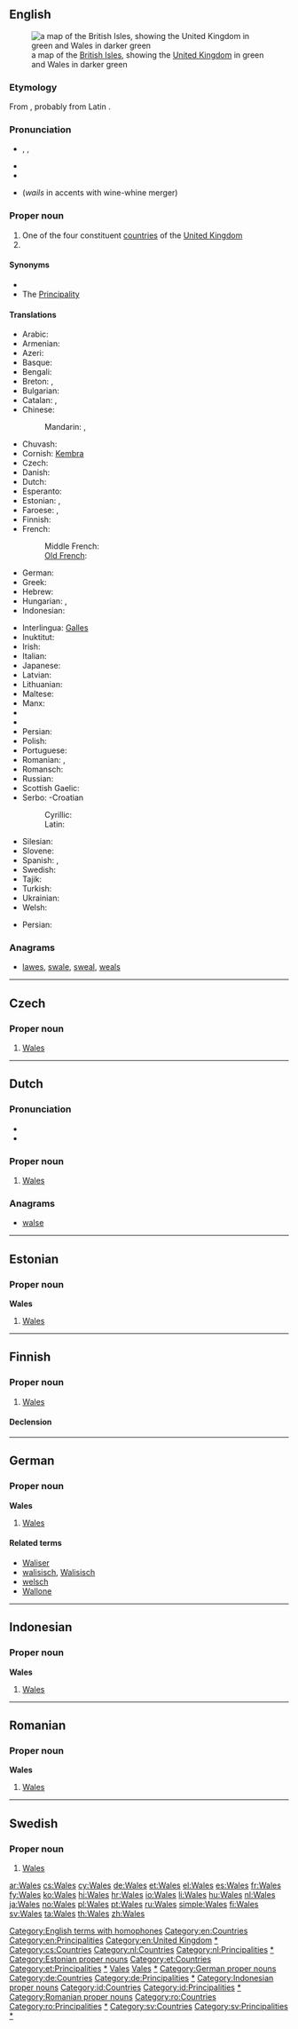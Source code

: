 {{also|wales}}
==English==
[[Image:UK wales.png|thumb|a map of the [[British Isles]], showing the [[United Kingdom]] in green and Wales in darker green]]

===Etymology===
From {{proto|Germanic|walhaz|foreigner}}, probably from Latin {{term|Volcae}}.

===Pronunciation===
* {{a|UK|US}} {{enPR|wālz}}, {{IPA|/weɪlz/}}, {{X-SAMPA|/weIlz/}}
* {{audio|en-us-Wales.ogg|Audio (US)}}
* {{rhymes|eɪlz}}
* {{homophones|whales|wails}} (''wails'' in accents with wine-whine merger)

===Proper noun===
{{en-proper noun}}

# One of the four constituent [[countries]] of the [[United Kingdom]]
# {{surname}}

====Synonyms====
* {{l|en|Welshland}}
* The [[Principality]] {{qualifier|UK government}}

====Translations====
{{trans-top|a constituent nation of the UK}}
* Arabic: {{t|ar|ويلز|f|tr=wilz}}
* Armenian: {{t-|hy|Ուելս|tr=Uels}}
* Azeri: {{t|az|Uels|xs=Azeri}}
* Basque: {{t+|eu|Gales|xs=Basque}}
* Bengali: {{t-|bn|ওয়েল্‌স্‌}}
* Breton: {{t+|br|Kembre|xs=Breton}}, {{t|br|Bro-Gembre|xs=Breton}}
* Bulgarian: {{t|bg|Уелс|tr=Uéls}}
* Catalan: {{t-|ca|Gal·les|m}}, {{t|ca|pais de Gal·les|m}}
* Chinese:
*: Mandarin: {{t-|cmn|威爾士|sc=Hani}}, {{t-|cmn|威尔士|tr=Wēiěrshì|sc=Hani}}
* Chuvash: {{tø|cv|Уэльс|tr=Uɛl’s|sc=Cyrl}}
* Cornish: [[Kembra]]
* Czech: {{t|cs|Wales|m}}
* Danish: {{t-|da|Wales}}
* Dutch: {{t+|nl|Wales|n}}
* Esperanto: {{t|eo|Kimrio}}
* Estonian: {{t+|et|Wales}}, {{t|et|Kõmrimaa}}
* Faroese: {{t-|fo|Wales|xs=Faroese}}, {{t-|fo|Kymru|xs=Faroese}}
* Finnish: {{t+|fi|Wales}}
* French: {{t+|fr|Pays de Galles|m}}
*: Middle French: {{tø|frm|Galles|f}}
*: [[Old French]]: {{tø|fro|Gales|f}}
* German: {{t+|de|Wales|n}}
* Greek: {{t+|el|Ουαλία|f|tr=Oualía}}
* Hebrew: {{t|he|וולס|tr=vols}}
* Hungarian: {{t+|hu|Wales}}, {{t|hu|Velsz}} {{qualifier|poetic, archaic}}
* Indonesian: {{t-|id|Wales|xs=Indonesian}}
{{trans-mid}}
* Interlingua: [[Galles]]
* Inuktitut: {{t|iu|ᐆᐃᓪᔅ|tr=Uuils|sc=Cans}}
* Irish: {{t|ga|Breatain Bheag|f|alt=an Bhreatain Bheag|xs=Irish}}
* Italian: {{t+|it|Galles}}
* Japanese: {{t+|ja|ウェールズ|tr=Wēruzu}}
* Latvian: {{t|lv|Velsa|f|xs=Latvian}}
* Lithuanian: {{t|lt|Velsas|m|xs=Lithuanian}}
* Maltese: {{t-|mt|Wales|xs=Maltese}}
* Manx: {{t|gv|Bretyn}}
* {{trreq|ang}}
* {{trreq|non}}
* Persian: {{t|fa|ویلز|tr=veylz|sc=fa-Arab}}
* Polish: {{t+|pl|Walia|f}}
* Portuguese: {{t+|pt|País de Gales|m}}
* Romanian: {{t|ro|Țara Galilor|f}}, {{t-|ro|Wales|n}}
* Romansch: {{t|rm|Valisa|f}}
* Russian: {{t-|ru|Уэльс|m|tr=Uɛ́l’s}}
* Scottish Gaelic: {{t|gd|Cuimrigh|f|alt=A' Chuimrigh}}
* Serbo: -Croatian
*: Cyrillic: {{t|sh|Велш|sc=Cyrl}}
*: Latin: {{t|sh|Velš|sc=Latn}}
* Silesian: {{tø|szl|Walijo|f}}
* Slovene: {{t-|sl|Wales|m}}
* Spanish: {{t+|es|Gales}}, {{t-|es|País de Gales|m}}
* Swedish: {{t+|sv|Wales}}
* Tajik: {{t|tg|Уелс|sc=Cyrl|xs=Tajik}}
* Turkish: {{t+|tr|Galler}}
* Ukrainian: {{t|uk|Уельс|m|tr=Uel’s|xs=Ukrainian}}
* Welsh: {{t+|cy|Cymru|f|xs=Welsh}}
{{trans-bottom}}

{{trans-top|surname}}
{{trans-mid}}
* Persian: {{t|fa|ویلز|tr=veylz|sc=fa-Arab}}
{{trans-bottom}}

===Anagrams===
* [[lawes#English|lawes]], [[swale#English|swale]], [[sweal#English|sweal]], [[weals#English|weals]]

[[Category:English terms with homophones]]
[[Category:en:Countries]]
[[Category:en:Principalities]]
[[Category:en:United Kingdom]]
[[Category:en:Wales|*]]

----

==Czech==

===Proper noun===
{{head|cs|proper noun|g=m}}

# [[#English|Wales]]

[[Category:cs:Countries]]

----

==Dutch==
{{wikipedia|lang=nl}}

===Pronunciation===
* {{IPA|/ʋeːls/|lang=nl}}
* {{rhymes|eːls|lang=nl}}

===Proper noun===
{{head|nl|proper noun|g=n}}

# [[#English|Wales]] {{gloss|country}}

===Anagrams===
* [[walse#Dutch|walse]]

[[Category:nl:Countries]]
[[Category:nl:Principalities]]
[[Category:nl:Wales|*]]

----

==Estonian==

===Proper noun===
'''Wales'''

# [[#English|Wales]]

[[Category:Estonian proper nouns]]
[[Category:et:Countries]]
[[Category:et:Principalities]]
[[Category:et:Wales|*]]

----

==Finnish==

===Proper noun===
{{head|fi|proper noun|sort=Vales}}

# [[#English|Wales]]

====Declension====
{{fi-decl-risti|Wales|nopl=1}}

[[Category:fi:Countries|Vales]]
[[Category:fi:Principalities|Vales]]
[[Category:fi:Wales|*]]

----

==German==

===Proper noun===
'''Wales''' {{n}}

# [[#English|Wales]]

====Related terms====
* [[Waliser]]
* [[walisisch]], [[Walisisch]]
* [[welsch]]
* [[Wallone]]

[[Category:German proper nouns]]
[[Category:de:Countries]]
[[Category:de:Principalities]]
[[Category:de:Wales|*]]

----

==Indonesian==

===Proper noun===
'''Wales'''

# [[#English|Wales]]

[[Category:Indonesian proper nouns]]
[[Category:id:Countries]]
[[Category:id:Principalities]]
[[Category:id:Wales|*]]

----

==Romanian==

===Proper noun===
'''Wales'''

# [[#English|Wales]]

[[Category:Romanian proper nouns]]
[[Category:ro:Countries]]
[[Category:ro:Principalities]]
[[Category:ro:Wales|*]]

----

==Swedish==

===Proper noun===
{{head|sv|proper noun}}

# [[#English|Wales]]

[[Category:sv:Countries]]
[[Category:sv:Principalities]]
[[Category:sv:Wales|*]]

[[ar:Wales]]
[[cs:Wales]]
[[cy:Wales]]
[[de:Wales]]
[[et:Wales]]
[[el:Wales]]
[[es:Wales]]
[[fr:Wales]]
[[fy:Wales]]
[[ko:Wales]]
[[hi:Wales]]
[[hr:Wales]]
[[io:Wales]]
[[li:Wales]]
[[hu:Wales]]
[[nl:Wales]]
[[ja:Wales]]
[[no:Wales]]
[[pl:Wales]]
[[pt:Wales]]
[[ru:Wales]]
[[simple:Wales]]
[[fi:Wales]]
[[sv:Wales]]
[[ta:Wales]]
[[th:Wales]]
[[zh:Wales]]